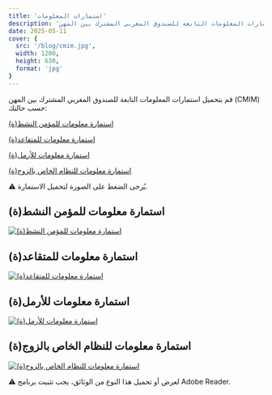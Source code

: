 ```yaml
---
title: 'استمارات المعلومات'
description: 'تحميل استمارات المعلومات التابعة للصندوق المغربي المشترك بين المهن (CMIM)'
date: 2025-05-11
cover: {
  src: '/blog/cmim.jpg',
  width: 1200,
  height: 630,
  format: 'jpg'
}
---
```


قم بتحميل استمارات المعلومات التابعة للصندوق المغربي المشترك بين المهن (CMIM) حسب حالتك:

[استمارة معلومات للمؤمن النشط(ة)](https://drive.usercontent.google.com/uc?id=1DuYimF7t5OZaAyM5VtDgAQb4qXa3DS4q&export=download)

[استمارة معلومات للمتقاعد(ة)](https://drive.usercontent.google.com/uc?id=14YqAWKcM5PEq6OQQ7YTN0uniLNoQ-kaB&export=download)

[استمارة معلومات للأرمل(ة)](https://drive.usercontent.google.com/uc?id=1wlYLCjX7QNGMamgzwuKIwnfjeoDRVgcu&export=download)

[استمارة معلومات للنظام الخاص بالزوج(ة)](https://drive.usercontent.google.com/uc?id=1csjOwKo_nX-vGvvvuyEEbbKWLi9_mCKi&export=download)

⚠️ يُرجى الضغط على الصورة لتحميل الاستمارة.

## استمارة معلومات للمؤمن النشط(ة)

[![استمارة معلومات للمؤمن النشط(ة)](/blog/BRA.webp)](https://drive.usercontent.google.com/uc?id=1DuYimF7t5OZaAyM5VtDgAQb4qXa3DS4q&export=download)

## استمارة معلومات للمتقاعد(ة)

[![استمارة معلومات للمتقاعد(ة)](/blog/BRR.webp)](https://drive.usercontent.google.com/uc?id=14YqAWKcM5PEq6OQQ7YTN0uniLNoQ-kaB&export=download)

## استمارة معلومات للأرمل(ة)

[![استمارة معلومات للأرمل(ة)](/blog/BRV.webp)](https://drive.usercontent.google.com/uc?id=1wlYLCjX7QNGMamgzwuKIwnfjeoDRVgcu&export=download)

## استمارة معلومات للنظام الخاص بالزوج(ة)

[![استمارة معلومات للنظام الخاص بالزوج(ة)](/blog/BRRSC.webp)](https://drive.usercontent.google.com/uc?id=1csjOwKo_nX-vGvvvuyEEbbKWLi9_mCKi&export=download)

⚠️ لعرض أو تحميل هذا النوع من الوثائق، يجب تثبيت برنامج Adobe Reader.
